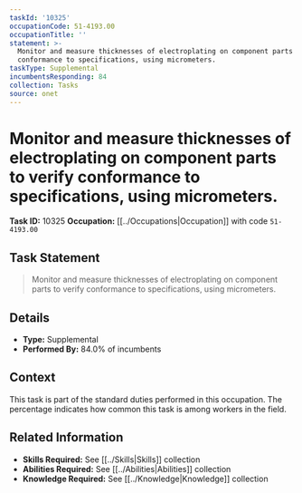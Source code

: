 ```yaml
---
taskId: '10325'
occupationCode: 51-4193.00
occupationTitle: ''
statement: >-
  Monitor and measure thicknesses of electroplating on component parts to verify
  conformance to specifications, using micrometers.
taskType: Supplemental
incumbentsResponding: 84
collection: Tasks
source: onet
---
```

# Monitor and measure thicknesses of electroplating on component parts to verify conformance to specifications, using micrometers.

**Task ID:** 10325
**Occupation:** [[../Occupations|Occupation]] with code `51-4193.00`

## Task Statement

> Monitor and measure thicknesses of electroplating on component parts to verify conformance to specifications, using micrometers.

## Details

- **Type:** Supplemental
- **Performed By:** 84.0% of incumbents

## Context

This task is part of the standard duties performed in this occupation. The percentage indicates how common this task is among workers in the field.

## Related Information

- **Skills Required:** See [[../Skills|Skills]] collection
- **Abilities Required:** See [[../Abilities|Abilities]] collection
- **Knowledge Required:** See [[../Knowledge|Knowledge]] collection
